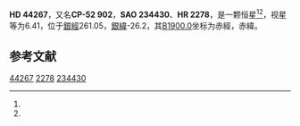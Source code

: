 {{Starbox begin
| name = HD 44267
}}
{{Starbox observe
| epoch = [[J2000.0|J2000.0]]
| constell = {{星座名待查}}<ref name=SIMBAD>{{cite web
 | url=http://simbad.u-strasbg.fr/simbad/sim-id?Ident=HR+2278
 | title=Pulsating variable Star
 | publisher=Centre de Données astronomiques de Strasbourg
 | work=SIMBAD
 | accessdate=2012-07-13
 | archive-date=2016-03-18
 | archive-url=https://web.archive.org/web/20160318095615/http://simbad.u-strasbg.fr/simbad/sim-id?Ident=HR+2278
 | dead-url=no
 }}</ref><ref name=DATA>{{cite web
 | url=http://vizier.u-strasbg.fr/viz-bin/VizieR-5?-out.add=.&-source=5050&-corr=PK=HR&-out.max=9999&HR=2278
 | title=VizieR Detailed Page
 | accessdate=2012-07-13
 | archive-date=2016-03-04
 | archive-url=https://web.archive.org/web/20160304232813/http://vizier.u-strasbg.fr/viz-bin/VizieR-5?-out.add=.&-source=5050&-corr=PK=HR&-out.max=9999&HR=2278
 | dead-url=no
 }}</ref>
| 星官 = 
| ra = {{RA|6|17|51.7}}<ref name=SIMBAD /><ref name=DATA />
| dec = {{DEC|-52|43|59}}<ref name=SIMBAD /><ref name=DATA />
| appmag_v = 6.41<ref name=SIMBAD /><ref name=DATA />
}}
{{Starbox character
| class = K2-3III<ref name=SIMBAD /><ref name=DATA />
| b-v = 1.46<ref name=SIMBAD /><ref name=DATA />
| u-b = <ref name=SIMBAD /><ref name=DATA />
| r-i = <ref name=SIMBAD /><ref name=DATA />
| variable = 
}}
{{Starbox astrometry
| radial_v = 
| prop_mo_ra = -5
| parallax = 
| p_error = 
}}
{{Starbox catalog
| names =CP-52 902，[[SAO星表|SAO]] 234430，[[HD星表|HD]] 44267，[[HR星表|HR]] 2278}}
{{Starbox reference |Simbad=HR+2278}}
{{Starbox end}}

'''HD 44267'''，又名'''CP-52 902'''，'''SAO 234430'''、'''HR 2278'''，是一颗恒星<ref name=SIMBAD /><ref name=DATA />，视星等为6.41，位于[[銀道座標系|銀經]]261.05，[[銀道座標系|銀緯]]-26.2，其[[B1900.0|B1900.0]]坐标为赤經{{RA|6|15|39.3}}，赤緯{{DEC|-52|-26.2|33}}。

== 参考文献 ==
{{reflist}}

{{star-stub}}

[[Category:HD和HDE天體|44267]]
[[Category:HR天體|2278]]
[[Category:SAO天體|234430]]